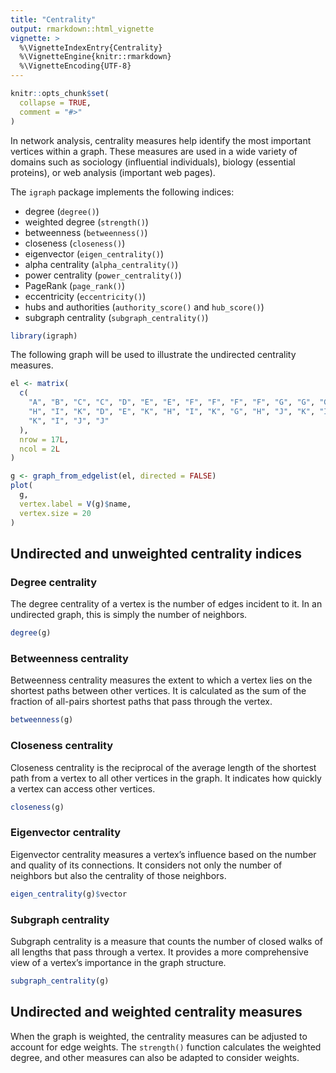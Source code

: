 ```yaml
---
title: "Centrality"
output: rmarkdown::html_vignette
vignette: >
  %\VignetteIndexEntry{Centrality}
  %\VignetteEngine{knitr::rmarkdown}
  %\VignetteEncoding{UTF-8}
---
```


```r
knitr::opts_chunk$set(
  collapse = TRUE,
  comment = "#>"
)
```

In network analysis, centrality measures help identify the most important vertices within a graph. These measures are used in a wide variety of domains such as sociology (influential individuals), biology (essential proteins), or web analysis (important web pages).

The `igraph` package implements the following indices:

- degree (`degree()`)
- weighted degree (`strength()`)
- betweenness (`betweenness()`)
- closeness (`closeness()`)
- eigenvector (`eigen_centrality()`)
- alpha centrality (`alpha_centrality()`)
- power centrality (`power_centrality()`)
- PageRank (`page_rank()`)
- eccentricity (`eccentricity()`)
- hubs and authorities (`authority_score()` and `hub_score()`)
- subgraph centrality (`subgraph_centrality()`)



```r
library(igraph)
```

The following graph will be used to illustrate the undirected centrality measures.
```r
el <- matrix(
  c(
    "A", "B", "C", "C", "D", "E", "E", "F", "F", "F", "F", "G", "G", "G", "H",
    "H", "I", "K", "D", "E", "K", "H", "I", "K", "G", "H", "J", "K", "I", "J",
    "K", "I", "J", "J"
  ),
  nrow = 17L,
  ncol = 2L
)

g <- graph_from_edgelist(el, directed = FALSE)
plot(
  g,
  vertex.label = V(g)$name,
  vertex.size = 20
)
```

## Undirected and unweighted centrality indices

### Degree centrality

The degree centrality of a vertex is the number of edges incident to it. In an undirected graph, this is simply the number of neighbors.

```r
degree(g)
```

### Betweenness centrality

Betweenness centrality measures the extent to which a vertex lies on the shortest paths between other vertices. It is calculated as the sum of the fraction of all-pairs shortest paths that pass through the vertex.

```r
betweenness(g)
```

### Closeness centrality
Closeness centrality is the reciprocal of the average length of the shortest path from a vertex to all other vertices in the graph. It indicates how quickly a vertex can access other vertices.

```r
closeness(g)
```

### Eigenvector centrality

Eigenvector centrality measures a vertex's influence based on the number and quality of its connections. It considers not only the number of neighbors but also the centrality of those neighbors.

```r
eigen_centrality(g)$vector
```

### Subgraph centrality

Subgraph centrality is a measure that counts the number of closed walks of all lengths that pass through a vertex. It provides a more comprehensive view of a vertex's importance in the graph structure.

```r
subgraph_centrality(g)
```

## Undirected and weighted centrality measures

When the graph is weighted, the centrality measures can be adjusted to account for edge weights. The `strength()` function calculates the weighted degree, and other measures can also be adapted to consider weights.
